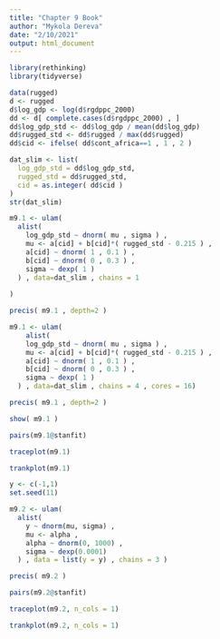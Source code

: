 ```yaml
---
title: "Chapter 9 Book"
author: "Mykola Dereva"
date: "2/10/2021"
output: html_document
---
```


```r
library(rethinking)
library(tidyverse)
```

```r
data(rugged)
d <- rugged
d$log_gdp <- log(d$rgdppc_2000)
dd <- d[ complete.cases(d$rgdppc_2000) , ]
dd$log_gdp_std <- dd$log_gdp / mean(dd$log_gdp)
dd$rugged_std <- dd$rugged / max(dd$rugged)
dd$cid <- ifelse( dd$cont_africa==1 , 1 , 2 )
```


```r
dat_slim <- list(
  log_gdp_std = dd$log_gdp_std,
  rugged_std = dd$rugged_std,
  cid = as.integer( dd$cid )
)
str(dat_slim)
```



```r
m9.1 <- ulam(
  alist(
    log_gdp_std ~ dnorm( mu , sigma ) ,
    mu <- a[cid] + b[cid]*( rugged_std - 0.215 ) ,
    a[cid] ~ dnorm( 1 , 0.1 ) ,
    b[cid] ~ dnorm( 0 , 0.3 ) ,
    sigma ~ dexp( 1 )
  ) , data=dat_slim , chains = 1 
  
)
```


```r
precis( m9.1 , depth=2 )
```



```r
m9.1 <- ulam(
    alist(
    log_gdp_std ~ dnorm( mu , sigma ) ,
    mu <- a[cid] + b[cid]*( rugged_std - 0.215 ) ,
    a[cid] ~ dnorm( 1 , 0.1 ) ,
    b[cid] ~ dnorm( 0 , 0.3 ) ,
    sigma ~ dexp( 1 )
  ) , data=dat_slim , chains = 4 , cores = 16)
```

```r
precis( m9.1 , depth=2 )
```


```r
show( m9.1 )
```


```r
pairs(m9.1@stanfit)
```


```r
traceplot(m9.1)
```


```r
trankplot(m9.1)
```


```r
y <- c(-1,1)
set.seed(11)

m9.2 <- ulam(
  alist(
    y ~ dnorm(mu, sigma) ,
    mu <- alpha ,
    alpha ~ dnorm(0, 1000) ,
    sigma ~ dexp(0.0001)
  ) , data = list(y = y) , chains = 3 )
```



```r
precis( m9.2 )
```



```r
pairs(m9.2@stanfit)
```


```r
traceplot(m9.2, n_cols = 1)
```

```r
trankplot(m9.2, n_cols = 1)
```

